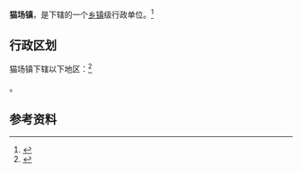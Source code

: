 {{中国乡级行政区|52/05/21/102/000}}

'''猫场镇'''，是{{PRC admin/fullname|52/05/21/102/000|3}}下辖的一个[[乡镇|乡镇]]级行政单位。<ref>{{PRC admin/ref sgc|{{PRC admin/parent|52/05/21/102/000}}}}</ref>

== 行政区划 ==

猫场镇下辖以下地区：<ref>{{PRC admin/ref sgc|52/05/21/102/000}}</ref>

{{PRC admin/children|52/05/21/102/000}}。

== 参考资料 ==

{{reflist}}

{{行政区划小作品}}
{{PRC admin/navcat|52/05/21/102/000}}